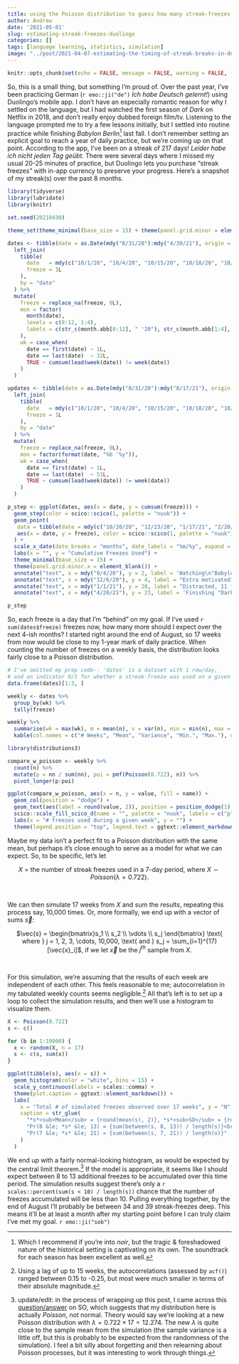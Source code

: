 ```yaml
---
title: using the Poisson distribution to guess how many streak-freezes I'll use over the next 4 months
author: Andrew
date: '2021-05-01'
slug: estimating-streak-freezes-duolingo
categories: []
tags: [language learning, statistics, simulation]
image: "../post/2021-04-07-estimating-the-timing-of-streak-breaks-in-duolingo_files/figure-html/distribution-1.png"
---
```


```r
knitr::opts_chunk$set(echo = FALSE, message = FALSE, warning = FALSE, fig.align = "center")
```

So, this is a small thing, but something I'm proud of. Over the past year, I've been practicing German (`r emo::ji("de")` *Ich habe Deutsch gelernt!*) using Duolingo's mobile app. I don't have an especially romantic reason for why I settled on the language, but I had watched the first season of *Dark* on Netflix in 2018, and don't really enjoy dubbed foreign film/tv. Listening to the language prompted me to try a few lessons initially, but I settled into routine practice while finishing *Babylon Berlin*[^1] last fall. I don't remember setting an explicit goal to reach a year of daily practice, but we're coming up on that point. According to the app, I've been on a streak of 217 days! *Leider habe ich nicht jeden Tag geübt.* There were several days where I missed my usual 20-25 minutes of practice, but Duolingo lets you purchase "streak freezes" with in-app currency to preserve your progress. Here's a snapshot of my streak(s) over the past 8 months.

```r
library(tidyverse)
library(lubridate)
library(knitr)

set.seed(20210430)

theme_set(theme_minimal(base_size = 15) + theme(panel.grid.minor = element_blank()))

dates <- tibble(date = as.Date(mdy("8/31/20"):mdy("4/30/21"), origin = "1970-1-1")) %>%
  left_join(
    tibble(
      date   = mdy(c("10/1/20", "10/4/20", "10/15/20", "10/18/20", "10/20/20", "10/21/20", "10/25/20", "11/3/20", "11/25/20", "12/23/20", "12/25/20", "1/1/21", "1/2/21", "1/12/21", "1/17/21", "1/19/21", "1/27/21", "2/7/21", "2/16/21", "2/20/21", "2/23/21", "2/25/21", "3/4/21", "3/12/21", "3/14/21", "4/14/21")),
      freeze = 1L
    ),
    by = "date"
  ) %>%
  mutate(
    freeze = replace_na(freeze, 0L),
    mon = factor(
      month(date),
      levels = c(8:12, 1:4),
      labels = c(str_c(month.abb[8:12], " '20"), str_c(month.abb[1:4], " '21"))
    ),
    wk = case_when(
      date == first(date) ~ 1L,
      date == last(date)  ~ 32L,
      TRUE ~ cumsum(lead(week(date)) != week(date))
    )
  )
```

```r
updates <- tibble(date = as.Date(mdy("8/31/20"):mdy("8/17/21"), origin = "1970-1-1")) %>%
  left_join(
    tibble(
      date   = mdy(c("10/1/20", "10/4/20", "10/15/20", "10/18/20", "10/20/20", "10/21/20", "10/25/20", "11/3/20", "11/25/20", "12/23/20", "12/25/20", "1/1/21", "1/2/21", "1/12/21", "1/17/21", "1/19/21", "1/27/21", "2/7/21", "2/16/21", "2/20/21", "2/23/21", "2/25/21", "3/4/21", "3/12/21", "3/14/21", "4/14/21", "5/3/21", "5/10/21", "5/22/21", "5/25/21", "6/1/21", "6/4/21", "6/11/21", "6/28/21", "7/14/21", "7/16/21", "7/17/21", "7/19/21", "7/21/21", "7/26/21")),
      freeze = 1L
    ),
    by = "date"
  ) %>%
  mutate(
    freeze = replace_na(freeze, 0L),
    mon = factor(format(date, "%b '%y")),
    wk = case_when(
      date == first(date) ~ 1L,
      date == last(date)  ~ 51L,
      TRUE ~ cumsum(lead(week(date)) != week(date))
    )
  )
```

```r
p_step <- ggplot(dates, aes(x = date, y = cumsum(freeze))) +
  geom_step(color = scico::scico(1, palette = "nuuk")) +
  geom_point(
   data = tibble(date = mdy(c("10/20/20", "12/23/20", "1/17/21", "2/20/21", "3/14/21")), freeze = seq(5, 25, 5)),
   aes(x = date, y = freeze), color = scico::scico(1, palette = "nuuk"), size = 2
  ) +
  scale_x_date(date_breaks = "months", date_labels = "%m/%y", expand = c(0.1, 0)) +
  labs(x = "", y = "Cumulative Freezes Used") +
  theme_minimal(base_size = 15) +
  theme(panel.grid.minor.x = element_blank()) +
  annotate("text", x = mdy("9/4/20"), y = 2, label = 'Watching\n"Babylon Berlin"') +
  annotate("text", x = mdy("12/6/20"), y = 4, label = "Extra motivated?\nkeine Ahnung") +
  annotate("text", x = mdy("1/1/21"), y = 20, label = "Distracted, 11 freezes\naccumulated during\nJan. & Feb.") +
  annotate("text", x = mdy("4/20/21"), y = 23, label = 'Finishing "Dark"\non Netflix')

p_step
```

So, each freeze is a day that I'm "behind" on my goal. If I've used `r sum(dates$freeze)` freezes now, how many more should I expect over the next 4-ish months? I started right around the end of August, so 17 weeks from now would be close to my 1-year mark of daily practice. When counting the number of freezes on a weekly basis, the distribution looks fairly close to a Poisson distribution.

```r
# I've omitted my prep code-- 'dates' is a dataset with 1 row/day,
# and an indicator 0/1 for whether a streak-freeze was used on a given day.
data.frame(dates)[1:3, ]

weekly <- dates %>%
  group_by(wk) %>%
  tally(freeze)

weekly %>%
  summarise(wk = max(wk), m = mean(n), v = var(n), min = min(n), max = max(n)) %>%
  kable(col.names = c("# Weeks", "Mean", "Variance", "Min.", "Max."), digits = 3)

library(distributions3)

compare_w_poisson <- weekly %>%
  count(n) %>%
  mutate(p = nn / sum(nn), poi = pmf(Poisson(0.722), n)) %>%
  pivot_longer(p:poi)

ggplot(compare_w_poisson, aes(x = n, y = value, fill = name)) +
  geom_col(position = "dodge") +
  geom_text(aes(label = round(value, 2)), position = position_dodge(1), vjust = -0.25) +
  scico::scale_fill_scico_d(name = "", palette = "nuuk", labels = c("p" = "Observed Proportion", "poi" = "Poisson Probability (&lambda; = 0.722)")) +
  labs(x = "# freezes used during a given week", y = "") +
  theme(legend.position = "top", legend.text = ggtext::element_markdown())
```

Maybe my data isn't a perfect fit to a Poisson distribution with the same mean, but perhaps it's close enough to serve as a model for what we can expect. So, to be specific, let's let

<center>
$X$ = the number of streak freezes used in a 7-day period, where $X \sim Poisson(\lambda = 0.722)$.
</center>
<br>

We can then simulate 17 weeks from $X$ and sum the results, repeating this process say, 10,000 times. Or, more formally, we end up with a vector of sums $\vec{s}$: 

<center>
$\vec{s} = \begin{bmatrix}s_1 \\ s_2 \\ \vdots \\ s_j \end{bmatrix} \text{ where } j = 1, 2, 3, \cdots, 10,000, \text{ and } s_j = \sum_{i=1}^{17}[\vec{x}_i]$, if we let $\vec{x}$ be the $j^{th}$ sample from $X$.
</center>
<br>

For this simulation, we're assuming that the results of each week are independent of each other. This feels reasonable to me; autocorrelation in my tabulated weekly counts seems negligible.[^2] All that's left is to set up a loop to collect the simulation results, and then we'll use a histogram to visualize them. <!-- acf(weekly$n, plot = FALSE) --> 

```r
X <- Poisson(0.722)
s <- c()

for (b in 1:10000) {
  x <- random(X, n = 17)
  s <- c(s, sum(x))
}

ggplot(tibble(s), aes(x = s)) +
  geom_histogram(color = "white", bins = 15) +
  scale_y_continuous(labels = scales::comma) +
  theme(plot.caption = ggtext::element_markdown()) +
  labs(
    x = "Total # of simulated freezes observed over 17 weeks", y = "N",
    caption = str_glue(
      "*s*<sub>Mean</sub> = {round(mean(s), 2)}, *s*<sub>SD</sub> = {round(sd(s), 2)} ",
      "Pr(8 &le; *s* &le; 13) = {sum(between(s, 8, 13)) / length(s)}<br>",
      "Pr(7 &le; *s* &le; 21) = {sum(between(s, 7, 21)) / length(s)}"
    )
  )
```

We end up with a fairly normal-looking histogram, as would be expected by the central limit theorem.[^3] If the model is appropriate, it seems like I should expect between 8 to 13 additional freezes to be accumulated over this time period. The simulation results suggest there's only a `r scales::percent(sum(s < 10) / length(s))` chance that the number of freezes accumulated will be less than 10. Pulling everything together, by the end of August I'll probably be between 34 and 39 streak-freezes deep. This means it'll be at least a month after my starting point before I can truly claim I've met my goal. `r emo::ji("sob")`

[^1]: Which I recommend if you're into *noir*, but the tragic & foreshadowed nature of the historical setting is captivating on its own. The soundtrack for each season has been excellent as well.

[^2]: Using a lag of up to 15 weeks, the autocorrelations (assessed by `acf()`) ranged between 0.15 to -0.25, but most were much smaller in terms of their absolute magnitude.

[^3]: update/edit: in the process of wrapping up this post, I came across this [question/answer](https://math.stackexchange.com/a/451996) on SO, which suggests that my distribution here is actually *Poisson*, not normal. Theory would say we're looking at a new Poisson distribution with $\lambda = 0.722 \times 17 = 12.274$. The new $\lambda$ is quite close to the sample mean from the simulation (the sample variance is a little off, but this is probably to be expected from the randomness of the simulation). I feel a bit silly about forgetting and then relearning about Poisson processes, but it was interesting to work through things.
